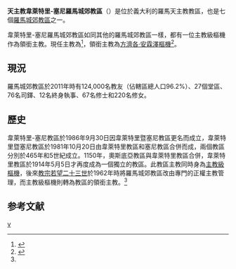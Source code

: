{{Refimprove|time=2020-02-28T18:45:52+00:00}}
{{NoteTA
|1=zh-hk:雲先; zh-tw:文生;
}}
{{Infobox diocese
|name = 韋萊特里-塞尼
|jurisdiction = 羅馬城郊教區
|latin = 
|local = Diocesi Suburbicaria di Velletri-Segni
|border = catholic
|image =Cattedrale di San Clemente.JPG
|image_size = 250px
|image_alt =
|caption = 聖克勉一世聖殿
|location = [[義大利|義大利]]
|rite = [[羅馬禮|羅馬禮]]
|territory =
|population =
|patron =
|province = 羅馬
|established = 1914年5月
|cathedral = {{link-en|韋萊特里主教座堂|Velletri Cathedral|聖克勉一世聖殿}}
|co-cathedral = {{link-it|聖亞松大共同主教座堂 (塞尼)|Concattedrale di Santa Maria Assunta (Segni)|聖亞松大共同主教座堂}}
|leadership = 主教
|website =[http://www.diocesi.velletri-segni.it www.diocesi.velletri-segni.it]
|pope = {{incumbent pope}}
|ordinary = {{link-it|雲先·阿皮切拉|Vincenzo Apicella}}
|coadjutor bishop =
|auxiliary =
|emeritus = 
|map = [[File:Velletri_diocesi.png|250px]]
|map_caption = 羅馬城郊教區管轄圖
}}
'''天主教韋萊特里-塞尼羅馬城郊教區'''（{{lang-la|Dioecesis Veliterna-Signina}}）是位於義大利的羅馬天主教教區，也是七個[[羅馬城郊教區|羅馬城郊教區]]之一。

韋萊特里-塞尼羅馬城郊教區如同其他的羅馬城郊教區一樣，都有一位主教級樞機作為領銜主教。現任主教為{{link-it|雲先·阿皮切拉|Vincenzo Apicella}}<ref>{{cite press release |title=RINUNCE E NOMINE, 28.01.2006 |url=https://press.vatican.va/content/salastampa/it/bollettino/pubblico/2006/01/28/0051/00139.html |publisher=Sala Stampa della Santa Sede |accessdate=2020-02-28 |archiveurl=https://web.archive.org/web/20200228174427/https://press.vatican.va/content/salastampa/it/bollettino/pubblico/2006/01/28/0051/00139.html |archivedate=2020-02-28 |language=it |date=2006-01-28 |dead-url=no }}</ref>，領銜主教為[[方濟各·安霖澤|方濟各·安霖澤]][[樞機|樞機]]<ref name="CardinalBishops">{{cite web |last1=Miranda |first1=Salvador |title=Suburbicarian Dioceses and Cardinal Patriarchs of Oriental Rite |url=https://webdept.fiu.edu/~mirandas/sub-sees.htm |publisher=Florida International University |accessdate=2020-02-26 |archiveurl=https://web.archive.org/web/20200226165310/https://webdept.fiu.edu/~mirandas/sub-sees.htm |archivedate=2020-02-26 |language=en |dead-url=no }}</ref>。

==現況==
羅馬城郊教區於2011年時有124,000名教友（佔轄區總人口96.2%）、27個堂區、76名司鐸、12名終身執事、67名修士和220名修女。

==歷史==
韋萊特里-塞尼教區於1986年9月30日因韋萊特里暨塞尼教區更名而成立，韋萊特里暨塞尼教區於1981年10月20日由韋萊特里教區和塞尼教區合併而成，兩個教區分別於465年和5世紀成立。1150年，奧斯底亞教區與韋萊特里教區合併，韋萊特里教區於1914年5月5日才再度成為一個獨立的教區。此教區主教同時身為[[樞機#位階|主教級樞機]]，後來[[教宗若望二十三世|教宗若望二十三世]]於1962年時將羅馬城郊教區改由專門的正權主教管理，而主教級樞機則轉為教區的領銜主教。<ref name="CardinalBishops" />

==参考文献==
{{reflist}}

{{意大利天主教教區}}
[[Category:羅馬城郊教區|v]]